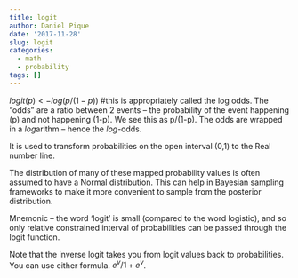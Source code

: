 ```yaml
---
title: logit
author: Daniel Pique
date: '2017-11-28'
slug: logit
categories:
  - math
  - probability
tags: []
---
```


$logit(p) <- log(p/(1-p))$ #this is appropriately called the log odds. The "odds" are a ratio between 2 events -- the probability of the event happening (p) and not happening (1-p). We see this as p/(1-p). The odds are wrapped in a *log*arithm -- hence the *log*-odds.

It is used to transform probabilities on the open interval (0,1) to the Real number line.

The distribution of many of these mapped probability values is often assumed to have a Normal distribution. This can help in Bayesian sampling frameworks to make it more convenient to sample from the posterior distribution.

Mnemonic -- the word 'logit' is small (compared to the word logistic), and so only relative constrained interval of probabilities can be passed through the logit function.

Note that the inverse logit takes you from logit values back to probabilities. You can use either formula. $e^v /1+e^v$.

